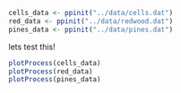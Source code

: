 

```r
cells_data <- ppinit("../data/cells.dat")
red_data <- ppinit("../data/redwood.dat")
pines_data <- ppinit("../data/pines.dat")
```

lets test this! \todo{Hallo, Erik!}

```r


plotProcess(cells_data)
plotProcess(red_data)
plotProcess(pines_data)


```
